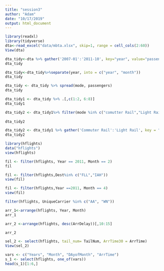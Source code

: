 ```yaml
---
title: "session3"
author: "Adam"
date: "10/17/2019"
output: html_document
---
```



```r
library(readxl)
library(tidyverse)
dta<-read_excel("data/mbta.xlsx", skip=1, range = cell_cols(2:60))
View(dta)
```



```r
dta_tidy<-dta %>% gather('2007-01':'2011-10', key="year", value="passengers")
dta_tidy
```

```r
dta_tidy<-dta_tidy%>%separate(year, into = c("year", "month"))
dta_tidy
```


```r
dta_tidy <- dta_tidy %>% spread(mode, passengers)
dta_tidy
```


```r
dta_tidy1 <- dta_tidy %>% .[,c(1:2, 6:8)]
dta_tidy1
```

```r
dta_tidy2 <- dta_tidy1%>% filter(mode %in% c("comutter Rail","Light Rail", "Heavy Rail", "Light Rail"))
                                 
dta_tidy2
```

```r
dta_tidy2 <- dta_tidy1 %>% gather('Commuter Rail':'Light Rail', key = "rail_type", value = "passengers")
dta_tidy2
```

```r
library(hflights)
data("hflights")
view(hflights)
```

```r
fil <- filter(hflights, Year == 2011, Month == 2)
fil
```

```r
fil <- filter(hflights,Dest%in% c("FLL","IAH"))
view(fil)
```

```r
fil <- filter(hflights,Year ==2011, Month == 4) 
view(fil)
```

```r
filter(hflights, UniqueCarrier %in% c("AA", "WN"))
```

```r
arr_1<-arrange(hflights, Year, Month)
arr_1

```

```r
arr_2 <-arrange(hflights, desc(ArrDelay))[,10:15]

arr_2
```

```r
sel_2 <- select(hflights, tail_num= TailNum, ArrTime30 = ArrTime)
View(sel_2)
```

```r
vars <- c("Years", "Month", "DAyofMonth", "ArrTime")
s_1 <- select(hflights, one_of(vars))
head(s_1)[1:6,]
```

```r

```

